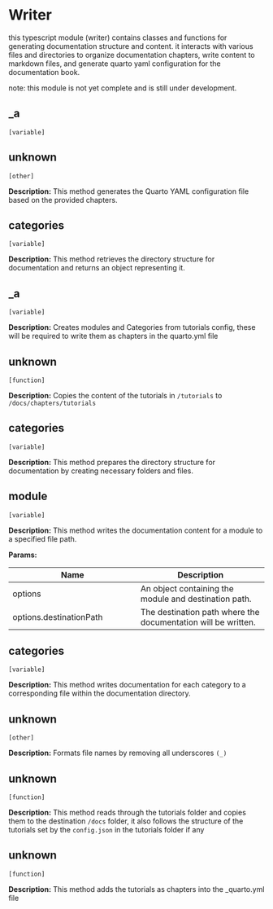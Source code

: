 # Writer

this typescript module (writer) contains classes and functions
   for generating documentation structure and content.
   it interacts with various files and directories to organize
   documentation chapters, write content to markdown files,
   and generate quarto yaml configuration for the documentation book.
 
   note: this module is not yet complete and is still under development.



## _a 
`[variable]`
 


## unknown 
`[other]`
 
**Description:**
This method generates the Quarto YAML configuration file based on the provided chapters.



## categories 
`[variable]`
 
**Description:**
This method retrieves the directory structure for documentation and returns an object representing it.



## _a 
`[variable]`
 
**Description:**
Creates modules and Categories from tutorials config, these will be required to write them as chapters in the quarto.yml file
     
      



## unknown 
`[function]`
 
**Description:**
Copies the content of the tutorials in `/tutorials` to `/docs/chapters/tutorials`
     
      



## categories 
`[variable]`
 
**Description:**
This method prepares the directory structure for documentation by creating necessary folders and files.



## module 
`[variable]`
 
**Description:**
This method writes the documentation content for a module to a specified file path.

**Params:**

| Name | Description |
| --- | --- |
|  options | An object containing the module and destination path. |
|  options.destinationPath | The destination path where the documentation will be written. |



## categories 
`[variable]`
 
**Description:**
This method writes documentation for each category to a corresponding file within the documentation directory.



## unknown 
`[other]`
 
**Description:**
Formats file names by removing all underscores `(_)`
      



## unknown 
`[function]`
 
**Description:**
This method reads through the tutorials folder and copies them to the destination `/docs` folder, it also
      follows the structure of the tutorials set by the `config.json` in the tutorials folder if any
     
      



## unknown 
`[function]`
 
**Description:**
This method adds the tutorials as chapters into the _quarto.yml file
     
      

